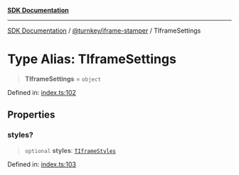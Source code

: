 [**SDK Documentation**](../../../README.mdx)

***

[SDK Documentation](../../../packages.mdx) / [@turnkey/iframe-stamper](../README.mdx) / TIframeSettings

# Type Alias: TIframeSettings

> **TIframeSettings** = `object`

Defined in: [index.ts:102](https://github.com/tkhq/sdk/blob/e1b1a69bdd608320aaf03cc2dbbf68dc0c52b28d/packages/iframe-stamper/src/index.ts#L102)

## Properties

### styles?

> `optional` **styles**: [`TIframeStyles`](TIframeStyles.mdx)

Defined in: [index.ts:103](https://github.com/tkhq/sdk/blob/e1b1a69bdd608320aaf03cc2dbbf68dc0c52b28d/packages/iframe-stamper/src/index.ts#L103)
